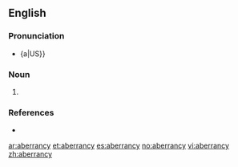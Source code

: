 ==English==

===Pronunciation===
* {a|US}} {{IPA|/æ.ˈbɛɹ.ən.si/|/ˈæ.bɛɹ.ən.sɪ/}}

===Noun===
{{en-noun|aberrancies}}

# {{alternate form of|aberrance}}

===References===
* {{R:Century 1911}}

[[ar:aberrancy]]
[[et:aberrancy]]
[[es:aberrancy]]
[[no:aberrancy]]
[[vi:aberrancy]]
[[zh:aberrancy]]